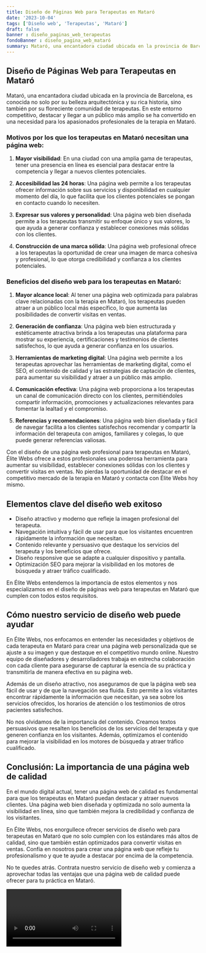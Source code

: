 ```yaml
---
title: Diseño de Páginas Web para Terapeutas en Mataró
date: '2023-10-04'
tags: ['Diseño web', 'Terapeutas', 'Mataró']
draft: false
banner : diseño_paginas_web_terapeutas
fondoBanner : diseño_pagina_web_mataró
summary: Mataró, una encantadora ciudad ubicada en la provincia de Barcelona, es conocida no solo por su belleza arquitectónica y su rica historia, sino también por su floreciente comunidad de terapeutas. En este entorno competitivo, destacar y llegar a un público más amplio se ha convertido en una necesidad para los apasionados profesionales de la terapia en Mataró.
---
```


## Diseño de Páginas Web para Terapeutas en Mataró

Mataró, una encantadora ciudad ubicada en la provincia de Barcelona, es conocida no solo por su belleza arquitectónica y su rica historia, sino también por su floreciente comunidad de terapeutas. En este entorno competitivo, destacar y llegar a un público más amplio se ha convertido en una necesidad para los apasionados profesionales de la terapia en Mataró.

### Motivos por los que los terapeutas en Mataró necesitan una página web:

1. **Mayor visibilidad**: En una ciudad con una amplia gama de terapeutas, tener una presencia en línea es esencial para destacar entre la competencia y llegar a nuevos clientes potenciales.

2. **Accesibilidad las 24 horas**: Una página web permite a los terapeutas ofrecer información sobre sus servicios y disponibilidad en cualquier momento del día, lo que facilita que los clientes potenciales se pongan en contacto cuando lo necesiten.

3. **Expresar sus valores y personalidad**: Una página web bien diseñada permite a los terapeutas transmitir su enfoque único y sus valores, lo que ayuda a generar confianza y establecer conexiones más sólidas con los clientes.

4. **Construcción de una marca sólida**: Una página web profesional ofrece a los terapeutas la oportunidad de crear una imagen de marca cohesiva y profesional, lo que otorga credibilidad y confianza a los clientes potenciales.

### Beneficios del diseño web para los terapeutas en Mataró:

1. **Mayor alcance local**: Al tener una página web optimizada para palabras clave relacionadas con la terapia en Mataró, los terapeutas pueden atraer a un público local más específico, lo que aumenta las posibilidades de convertir visitas en ventas.

2. **Generación de confianza**: Una página web bien estructurada y estéticamente atractiva brinda a los terapeutas una plataforma para mostrar su experiencia, certificaciones y testimonios de clientes satisfechos, lo que ayuda a generar confianza en los usuarios.

3. **Herramientas de marketing digital**: Una página web permite a los terapeutas aprovechar las herramientas de marketing digital, como el SEO, el contenido de calidad y las estrategias de captación de clientes, para aumentar su visibilidad y atraer a un público más amplio.

4. **Comunicación efectiva**: Una página web proporciona a los terapeutas un canal de comunicación directo con los clientes, permitiéndoles compartir información, promociones y actualizaciones relevantes para fomentar la lealtad y el compromiso.

5. **Referencias y recomendaciones**: Una página web bien diseñada y fácil de navegar facilita a los clientes satisfechos recomendar y compartir la información del terapeuta con amigos, familiares y colegas, lo que puede generar referencias valiosas.

Con el diseño de una página web profesional para terapeutas en Mataró, Élite Webs ofrece a estos profesionales una poderosa herramienta para aumentar su visibilidad, establecer conexiones sólidas con los clientes y convertir visitas en ventas. No pierdas la oportunidad de destacar en el competitivo mercado de la terapia en Mataró y contacta con Élite Webs hoy mismo.

<GifSeo />

<Cta />

## Elementos clave del diseño web exitoso

- Diseño atractivo y moderno que refleje la imagen profesional del terapeuta.
- Navegación intuitiva y fácil de usar para que los visitantes encuentren rápidamente la información que necesitan.
- Contenido relevante y persuasivo que destaque los servicios del terapeuta y los beneficios que ofrece.
- Diseño responsive que se adapte a cualquier dispositivo y pantalla.
- Optimización SEO para mejorar la visibilidad en los motores de búsqueda y atraer tráfico cualificado.

En Élite Webs entendemos la importancia de estos elementos y nos especializamos en el diseño de páginas web para terapeutas en Mataró que cumplen con todos estos requisitos.

## Cómo nuestro servicio de diseño web puede ayudar

En Élite Webs, nos enfocamos en entender las necesidades y objetivos de cada terapeuta en Mataró para crear una página web personalizada que se ajuste a su imagen y que destaque en el competitivo mundo online. Nuestro equipo de diseñadores y desarrolladores trabaja en estrecha colaboración con cada cliente para asegurarse de capturar la esencia de su práctica y transmitirla de manera efectiva en su página web.

Además de un diseño atractivo, nos aseguramos de que la página web sea fácil de usar y de que la navegación sea fluida. Esto permite a los visitantes encontrar rápidamente la información que necesitan, ya sea sobre los servicios ofrecidos, los horarios de atención o los testimonios de otros pacientes satisfechos.

No nos olvidamos de la importancia del contenido. Creamos textos persuasivos que resalten los beneficios de los servicios del terapeuta y que generen confianza en los visitantes. Además, optimizamos el contenido para mejorar la visibilidad en los motores de búsqueda y atraer tráfico cualificado.

## Conclusión: La importancia de una página web de calidad

En el mundo digital actual, tener una página web de calidad es fundamental para que los terapeutas en Mataró puedan destacar y atraer nuevos clientes. Una página web bien diseñada y optimizada no solo aumenta la visibilidad en línea, sino que también mejora la credibilidad y confianza de los visitantes.

En Élite Webs, nos enorgullece ofrecer servicios de diseño web para terapeutas en Mataró que no solo cumplen con los estándares más altos de calidad, sino que también están optimizados para convertir visitas en ventas. Confía en nosotros para crear una página web que refleje tu profesionalismo y que te ayude a destacar por encima de la competencia.

No te quedes atrás. Contrata nuestro servicio de diseño web y comienza a aprovechar todas las ventajas que una página web de calidad puede ofrecer para tu práctica en Mataró.

<Video />

<CtaBot job='Terapeutas' city='Mataró'/>

<Gmaps query='Mataró+españa+maps' />